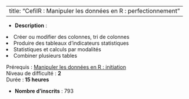 
---
title: "CefilR : Manipuler les données en R : perfectionnement"
---


- **Description** : <ol>
<li>Créer ou modifier des colonnes, tri de colonnes</li>
<li>Produire des tableaux d'indicateurs statistiques</li>
<li>Statistiques et calculs par modalités</li>
<li>Combiner plusieurs tables</li>
</ol>
<p>Prérequis : <a href="https://maskaret.cefil.fr/course/view.php?id=6" target="_blank" rel="noopener">Manipuler les données en R : initiation</a><br>Niveau de difficulté : <strong>2<br></strong>Durée :<strong> 15 heures <br></strong></p>
<p dir="rtl"></p>
<p style="text-align: left;"></p>
- **Nombre d'inscrits** : 793
